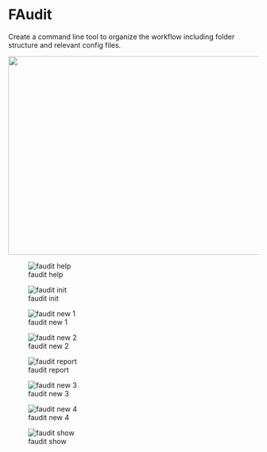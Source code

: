 # FAudit


Create a command line tool to organize the workflow including folder structure and relevant config files.    


[<img src="./pic/stflow3.png" width="800" height="400"/>](https://youtu.be/K4nRmaj-K3I)


![faudit help](pic/01_fa_cli.png)


![faudit init](pic/02_fa_init.png)


![faudit new 1](pic/03_fa_new.png)


![faudit new 2](pic/04_fa_new.png)


![faudit report](pic/05_fa_report.png)


![faudit new 3](pic/06_fa_new.png)


![faudit new 4](pic/07_fa_new.png)


![faudit show](pic/08_fa_show.png)


















